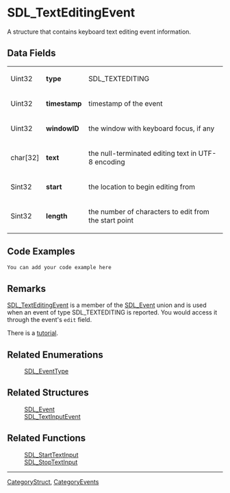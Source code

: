 
= SDL_TextEditingEvent =
A structure that contains keyboard text editing event information.


== Data Fields ==
{|
|Uint32
|'''type'''
|SDL_TEXTEDITING
|-
|Uint32
|'''timestamp'''
|timestamp of the event
|-
|Uint32
|'''windowID'''
|the window with keyboard focus, if any
|-
|char[32]
|'''text'''
|the null-terminated editing text in UTF-8 encoding
|-
|Sint32
|'''start'''
|the location to begin editing from
|-
|Sint32
|'''length'''
|the number of characters to edit from the start point
|}

== Code Examples ==
<syntaxhighlight lang='c++'>
You can add your code example here
</syntaxhighlight>

== Remarks ==
[[SDL_TextEditingEvent]] is a member of the [[SDL_Event]] union and is used when an event of type SDL_TEXTEDITING is reported.  You would access it through the event's <code>edit</code> field.

There is a [[Tutorials/TextInput|tutorial]].

== Related Enumerations ==
:[[SDL_EventType]]

== Related Structures ==
:[[SDL_Event]]
:[[SDL_TextInputEvent]]

== Related Functions ==
:[[SDL_StartTextInput]]
:[[SDL_StopTextInput]]

----
[[CategoryStruct]], [[CategoryEvents]]
